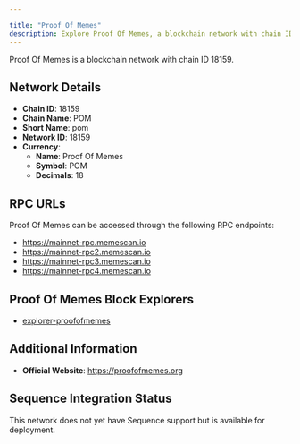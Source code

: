 ```yaml
---

title: "Proof Of Memes"
description: Explore Proof Of Memes, a blockchain network with chain ID 18159. Learn about its native currency, Proof Of Memes, and how to interact with the network.
---
```




Proof Of Memes is a blockchain network with chain ID 18159.

## Network Details

- **Chain ID**: 18159
- **Chain Name**: POM
- **Short Name**: pom
- **Network ID**: 18159
- **Currency**: 
  - **Name**: Proof Of Memes
  - **Symbol**: POM
  - **Decimals**: 18

## RPC URLs

Proof Of Memes can be accessed through the following RPC endpoints:

- https://mainnet-rpc.memescan.io
- https://mainnet-rpc2.memescan.io
- https://mainnet-rpc3.memescan.io
- https://mainnet-rpc4.memescan.io

## Proof Of Memes Block Explorers

- [explorer-proofofmemes](https://memescan.io)

## Additional Information

- **Official Website**: https://proofofmemes.org

## Sequence Integration Status

This network does not yet have Sequence support but is available for deployment.
